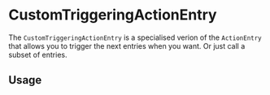 
# CustomTriggeringActionEntry

The `CustomTriggeringActionEntry` is a specialised verion of the `ActionEntry` that allows you to trigger the next entries when you want. Or just call a subset of entries.

## Usage

<CodeSnippet tag="custom_triggering_action_entry" />
